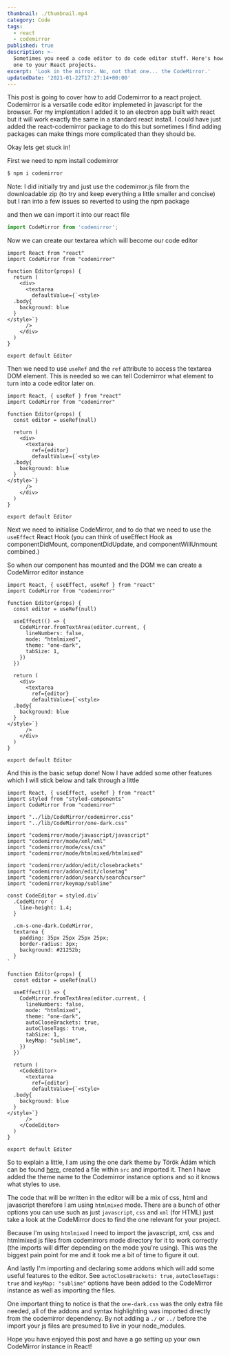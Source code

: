 ```yaml
---
thumbnail: ./thumbnail.mp4
category: Code
tags:
  - react
  - codemirror
published: true
description: >-
  Sometimes you need a code editor to do code editor stuff. Here's how to add
  one to your React projects.
excerpt: 'Look in the mirror. No, not that one... the CodeMirror.'
updatedDate: '2021-01-22T17:27:14+00:00'
---
```


This post is going to cover how to add Codemirror to a react project. Codemirror
is a versatile code editor implemeted in javascript for the browser. For my
implentation I added it to an electron app built with react but it will work
exactly the same in a standard react install. I could have just added the
react-codemirror package to do this but sometimes I find adding packages can
make things more complicated than they should be.

Okay lets get stuck in!

First we need to npm install codemirror

```bash
$ npm i codemirror
```

Note: I did initially try and just use the codemirror.js file from the
downloadable zip (to try and keep everything a little smaller and concise) but I
ran into a few issues so reverted to using the npm package

and then we can import it into our react file

```js
import CodeMirror from 'codemirror';
```

Now we can create our textarea which will become our code editor

```jsx{4-16}
import React from "react"
import CodeMirror from "codemirror"

function Editor(props) {
  return (
    <div>
      <textarea
        defaultValue={`<style>
  .body{
    background: blue
  }
</style>`}
      />
    </div>
  )
}

export default Editor
```

Then we need to use `useRef` and the `ref` attribute to access the textarea DOM
element. This is needed so we can tell Codemirror what element to turn into a
code editor later on.

```jsx{1,5,10}
import React, { useRef } from "react"
import CodeMirror from "codemirror"

function Editor(props) {
  const editor = useRef(null)

  return (
    <div>
      <textarea
        ref={editor}
        defaultValue={`<style>
  .body{
    background: blue
  }
</style>`}
      />
    </div>
  )
}

export default Editor
```

Next we need to initialise CodeMirror, and to do that we need to use the
`useEffect` React Hook (you can think of useEffect Hook as componentDidMount,
componentDidUpdate, and componentWillUnmount combined.)

So when our component has mounted and the DOM we can create a CodeMirror editor
instance

```jsx{1,7-14}
import React, { useEffect, useRef } from "react"
import CodeMirror from "codemirror"

function Editor(props) {
  const editor = useRef(null)

  useEffect(() => {
    CodeMirror.fromTextArea(editor.current, {
      lineNumbers: false,
      mode: "htmlmixed",
      theme: "one-dark",
      tabSize: 1,
    })
  })

  return (
    <div>
      <textarea
        ref={editor}
        defaultValue={`<style>
  .body{
    background: blue
  }
</style>`}
      />
    </div>
  )
}

export default Editor
```

And this is the basic setup done! Now I have added some other features which I
will stick below and talk through a little

```jsx{2,4-16,18-25}
import React, { useEffect, useRef } from "react"
import styled from "styled-components"
import CodeMirror from "codemirror"

import "../lib/CodeMirror/codemirror.css"
import "../lib/CodeMirror/one-dark.css"

import "codemirror/mode/javascript/javascript"
import "codemirror/mode/xml/xml"
import "codemirror/mode/css/css"
import "codemirror/mode/htmlmixed/htmlmixed"

import "codemirror/addon/edit/closebrackets"
import "codemirror/addon/edit/closetag"
import "codemirror/addon/search/searchcursor"
import "codemirror/keymap/sublime"

const CodeEditor = styled.div`
  .CodeMirror {
    line-height: 1.4;
  }

  .cm-s-one-dark.CodeMirror,
  textarea {
    padding: 35px 25px 25px 25px;
    border-radius: 3px;
    background: #21252b;
  }
`

function Editor(props) {
  const editor = useRef(null)

  useEffect(() => {
    CodeMirror.fromTextArea(editor.current, {
      lineNumbers: false,
      mode: "htmlmixed",
      theme: "one-dark",
      autoCloseBrackets: true,
      autoCloseTags: true,
      tabSize: 1,
      keyMap: "sublime",
    })
  })

  return (
    <CodeEditor>
      <textarea
        ref={editor}
        defaultValue={`<style>
  .body{
    background: blue
  }
</style>`}
      />
    </CodeEditor>
  )
}

export default Editor
```

So to explain a little, I am using the one dark theme by Török Ádám which can be
found [here](https://github.com/Aerobird98/codemirror-one-dark-theme), created a
file within `src` and imported it. Then I have added the theme name to the
Codemirror instance options and so it knows what styles to use.

The code that will be written in the editor will be a mix of css, html and
javascript therefore I am using `htmlmixed` mode. There are a bunch of other
options you can use such as just `javascript`, `css` and `xml` (for HTML) just
take a look at the CodeMirror docs to find the one relevant for your project.

Because I'm using `htmlmixed` I need to import the javascript, xml, css and
htmlmixed js files from codemirrors mode directory for it to work correctly (the
imports will differ depending on the mode you're using). This was the biggest
pain point for me and it took me a bit of time to figure it out.

And lastly I'm importing and declaring some addons which will add some useful
features to the editor. See `autoCloseBrackets: true`, `autoCloseTags: true` and
`keyMap: "sublime"` options have been added to the CodeMirror instance as well
as importing the files.

One important thing to notice is that the `one-dark.css` was the only extra file
needed, all of the addons and syntax highlighting was imported directly from the
codemirror dependency. By not adding a `./` or `../` before the import your js
files are presumed to live in your node_modules.

Hope you have enjoyed this post and have a go setting up your own CodeMirror
instance in React!
